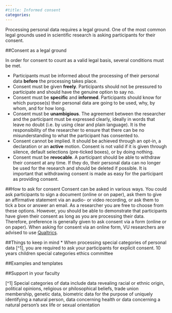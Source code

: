 ```yaml
---
#title: Informed consent
categories:
---
```


Processing personal data requires a legal ground. One of the most common legal grounds used in scientific research is asking participants for their consent. 


##Consent as a legal ground

In order for consent to count as a valid legal basis, several conditions must be met. 

* Participants must be informed about the processing of their personal data **before** the processing takes place. 
* Consent must be given **freely**. Participants should not be pressured to participate and should have the genuine option to say no.
* Consent must be **specific** and **informed**. Participants should know for which purpose(s) their personal data are going to be used, why, by whom, and for how long.
* Consent must be **unambigious**. The agreement between the researcher and the participant must be expressed clearly, ideally in words that leave no doubt (i.e. by using clear and plain language). It is the responsibility of the researcher to ensure that there can be no misunderstanding to what the participant has consented to. 
* Consent cannot be implied. It should be achieved through an opt-in, a declaration or an **active** motion. Consent is not valid if it is given through silence, default selections (pre-ticked boxes), or by doing nothing.
* Consent must be **revocable**. A participant should be able to withdraw their consent at any time. If they do, their personal data can no longer be used for the research and should be deleted if possible. It is important that withdrawing consent is made as easy for the participant as providing consent. 


##How to ask for consent
Consent can be asked in various ways. You could ask participants to sign a document (online or on paper), ask them to give an affirmative statement via an audio- or video recording, or ask them to tick a box or answer an email. As a researcher you are free to choose from these options. However, you should be able to demonstrate that participants have given their consent as long as you are processing their data. Therefore, preference is generally given to ask consent via a form (online or on paper). When asking for consent via an online form, VU researchers are advised to use [Qualtrics](https://rdm.vu.nl/topics/qualtrics.html).


##Things to keep in mind
* When processing special categories of personal data [^1], you are required to ask your participants for explicit consent. 
10 years
children
special categories
ethics committee

##Examples and templates

##Support in your faculty

[^1] Special categories of data include data revealing racial or ethnic origin, political opinions, religious or philosophical beliefs, trade union membership, genetic data, biometric data for the purpose of uniquely identifying a natural person, data concerning health or data concerning a natural person’s sex life or sexual orientation 

